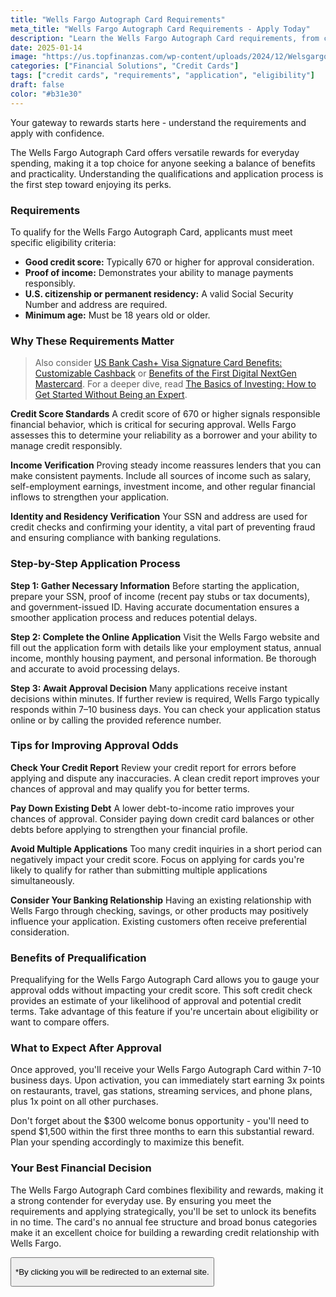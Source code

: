 ```yaml
---
title: "Wells Fargo Autograph Card Requirements"
meta_title: "Wells Fargo Autograph Card Requirements - Apply Today"
description: "Learn the Wells Fargo Autograph Card requirements, from credit score to income verification. Follow our step-by-step guide to apply and start earning rewards now!"
date: 2025-01-14
image: "https://us.topfinanzas.com/wp-content/uploads/2024/12/WelsgargoB2.png"
categories: ["Financial Solutions", "Credit Cards"]
tags: ["credit cards", "requirements", "application", "eligibility"]
draft: false
color: "#b31e30"
---
```



Your gateway to rewards starts here - understand the requirements and apply with confidence.

The Wells Fargo Autograph Card offers versatile rewards for everyday spending, making it a top choice for anyone seeking a balance of benefits and practicality. Understanding the qualifications and application process is the first step toward enjoying its perks.

### Requirements

To qualify for the Wells Fargo Autograph Card, applicants must meet specific eligibility criteria:

- **Good credit score:** Typically 670 or higher for approval consideration.
- **Proof of income:** Demonstrates your ability to manage payments responsibly.
- **U.S. citizenship or permanent residency:** A valid Social Security Number and address are required.
- **Minimum age:** Must be 18 years old or older.

### Why These Requirements Matter


> Also consider [US Bank Cash+ Visa Signature Card Benefits: Customizable Cashback](/financial-solutions/us-bank-cash-plus-visa-signature-card-benefits) or [Benefits of the First Digital NextGen Mastercard](/financial-solutions/first-digital-nextgen-mastercard-benefits). For a deeper dive, read [The Basics of Investing: How to Get Started Without Being an Expert](/personal-finance/the-basics-of-investing-how-to-get-started-without-being-an-expert).


**Credit Score Standards**
A credit score of 670 or higher signals responsible financial behavior, which is critical for securing approval. Wells Fargo assesses this to determine your reliability as a borrower and your ability to manage credit responsibly.

**Income Verification**
Proving steady income reassures lenders that you can make consistent payments. Include all sources of income such as salary, self-employment earnings, investment income, and other regular financial inflows to strengthen your application.

**Identity and Residency Verification**
Your SSN and address are used for credit checks and confirming your identity, a vital part of preventing fraud and ensuring compliance with banking regulations.

### Step-by-Step Application Process

**Step 1: Gather Necessary Information**
Before starting the application, prepare your SSN, proof of income (recent pay stubs or tax documents), and government-issued ID. Having accurate documentation ensures a smoother application process and reduces potential delays.

**Step 2: Complete the Online Application**
Visit the Wells Fargo website and fill out the application form with details like your employment status, annual income, monthly housing payment, and personal information. Be thorough and accurate to avoid processing delays.

**Step 3: Await Approval Decision**
Many applications receive instant decisions within minutes. If further review is required, Wells Fargo typically responds within 7–10 business days. You can check your application status online or by calling the provided reference number.

### Tips for Improving Approval Odds

**Check Your Credit Report**
Review your credit report for errors before applying and dispute any inaccuracies. A clean credit report improves your chances of approval and may qualify you for better terms.

**Pay Down Existing Debt**
A lower debt-to-income ratio improves your chances of approval. Consider paying down credit card balances or other debts before applying to strengthen your financial profile.

**Avoid Multiple Applications**
Too many credit inquiries in a short period can negatively impact your credit score. Focus on applying for cards you're likely to qualify for rather than submitting multiple applications simultaneously.

**Consider Your Banking Relationship**
Having an existing relationship with Wells Fargo through checking, savings, or other products may positively influence your application. Existing customers often receive preferential consideration.

### Benefits of Prequalification

Prequalifying for the Wells Fargo Autograph Card allows you to gauge your approval odds without impacting your credit score. This soft credit check provides an estimate of your likelihood of approval and potential credit terms. Take advantage of this feature if you're uncertain about eligibility or want to compare offers.

### What to Expect After Approval

Once approved, you'll receive your Wells Fargo Autograph Card within 7-10 business days. Upon activation, you can immediately start earning 3x points on restaurants, travel, gas stations, streaming services, and phone plans, plus 1x point on all other purchases.

Don't forget about the $300 welcome bonus opportunity - you'll need to spend $1,500 within the first three months to earn this substantial reward. Plan your spending accordingly to maximize this benefit.



<AdZone id="us_budgetbeepro_4" />

### Your Best Financial Decision

The Wells Fargo Autograph Card combines flexibility and rewards, making it a strong contender for everyday use. By ensuring you meet the requirements and applying strategically, you'll be set to unlock its benefits in no time. The card's no annual fee structure and broad bonus categories make it an excellent choice for building a rewarding credit relationship with Wells Fargo.

<Button
  label="Apply on Official Site"
  link="https://creditcards.wellsfargo.com/autograph-visa-credit-card/?sub_channel=SEO&vendor_code=G"
/>

<p class="text-sm mt-2">
  *By clicking you will be redirected to an external site.
</p>
